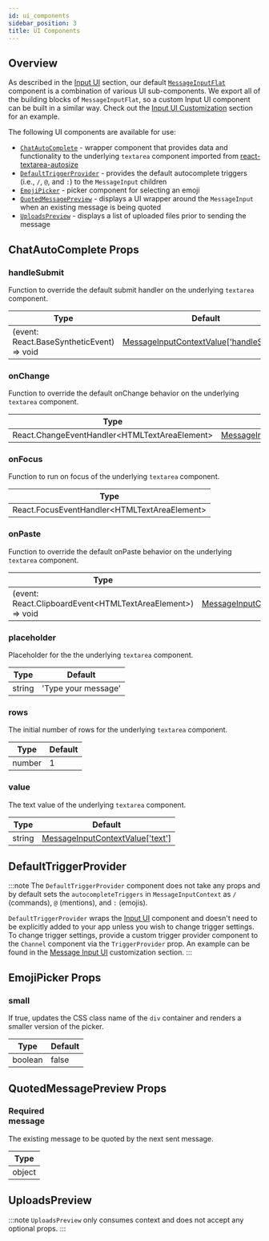 ```yaml
---
id: ui_components
sidebar_position: 3
title: UI Components
---
```


## Overview

As described in the [Input UI](./input-ui.mdx) section, our default [`MessageInputFlat`](https://github.com/GetStream/stream-chat-react/blob/master/src/components/MessageInput/MessageInputFlat.tsx)
component is a combination of various UI sub-components. We export all of the building blocks of `MessageInputFlat`, so a custom Input UI
component can be built in a similar way. Check out the [Input UI Customization](../customization/input-ui.mdx) section for an example.

The following UI components are available for use:

- [`ChatAutoComplete`](https://github.com/GetStream/stream-chat-react/blob/master/src/components/ChatAutoComplete/ChatAutoComplete.tsx) - wrapper
  component that provides data and functionality to the underlying `textarea` component imported from [react-textarea-autosize](https://www.npmjs.com/package/react-textarea-autosize)
- [`DefaultTriggerProvider`](https://github.com/GetStream/stream-chat-react/blob/master/src/components/MessageInput/DefaultTriggerProvider.tsx) - provides
  the default autocomplete triggers (i.e., `/`, `@`, and `:`) to the `MessageInput` children
- [`EmojiPicker`](https://github.com/GetStream/stream-chat-react/blob/master/src/components/MessageInput/EmojiPicker.tsx) - picker
  component for selecting an emoji
- [`QuotedMessagePreview`](https://github.com/GetStream/stream-chat-react/blob/master/src/components/MessageInput/QuotedMessagePreview.tsx) - displays
  a UI wrapper around the `MessageInput` when an existing message is being quoted
- [`UploadsPreview`](https://github.com/GetStream/stream-chat-react/blob/master/src/components/MessageInput/UploadsPreview.tsx) - displays
  a list of uploaded files prior to sending the message

## ChatAutoComplete Props

### handleSubmit

Function to override the default submit handler on the underlying `textarea` component.

| Type                                      | Default                                                                                        |
| ----------------------------------------- | ---------------------------------------------------------------------------------------------- |
| (event: React.BaseSyntheticEvent) => void | [MessageInputContextValue['handleSubmit']](../contexts/message-input-context.mdx#handlesubmit) |

### onChange

Function to override the default onChange behavior on the underlying `textarea` component.

| Type                                           | Default                                                                                |
| ---------------------------------------------- | -------------------------------------------------------------------------------------- |
| React.ChangeEventHandler<HTMLTextAreaElement\> | [MessageInputContextValue['onChange']](../contexts/message-input-context.mdx#onchange) |

### onFocus

Function to run on focus of the underlying `textarea` component.

| Type                                          |
| --------------------------------------------- |
| React.FocusEventHandler<HTMLTextAreaElement\> |

### onPaste

Function to override the default onPaste behavior on the underlying `textarea` component.

| Type                                                        | Default                                                                              |
| ----------------------------------------------------------- | ------------------------------------------------------------------------------------ |
| (event: React.ClipboardEvent<HTMLTextAreaElement\>) => void | [MessageInputContextValue['onPaste']](../contexts/message-input-context.mdx#onpaste) |

### placeholder

Placeholder for the the underlying `textarea` component.

| Type   | Default             |
| ------ | ------------------- |
| string | 'Type your message' |

### rows

The initial number of rows for the underlying `textarea` component.

| Type   | Default |
| ------ | ------- |
| number | 1       |

### value

The text value of the underlying `textarea` component.

| Type   | Default                                                                        |
| ------ | ------------------------------------------------------------------------------ |
| string | [MessageInputContextValue['text']](../contexts/message-input-context.mdx#text) |

## DefaultTriggerProvider

:::note
The `DefaultTriggerProvider` component does not take any props and by default sets the `autocompleteTriggers` in `MessageInputContext` as
`/` (commands), `@` (mentions), and `:` (emojis).

`DefaultTriggerProvider` wraps the [Input UI](./input-ui.mdx) component and doesn't
need to be explicitly added to your app unless you wish to change trigger settings. To change trigger settings, provide a custom trigger
provider component to the `Channel` component via the `TriggerProvider` prop. An example can be found in the
[Message Input UI](../customization/input-ui.mdx) customization section.
:::

## EmojiPicker Props

### small

If true, updates the CSS class name of the `div` container and renders a smaller version of the picker.

| Type    | Default |
| ------- | ------- |
| boolean | false   |

## QuotedMessagePreview Props

### <div class="label required basic">Required</div> message

The existing message to be quoted by the next sent message.

| Type   |
| ------ |
| object |

## UploadsPreview

:::note
`UploadsPreview` only consumes context and does not accept any optional props.
:::
